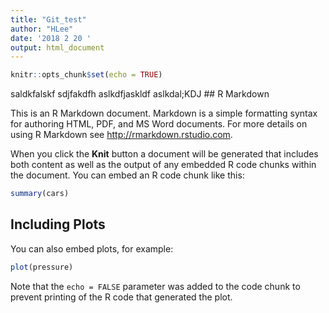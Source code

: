 ```yaml
---
title: "Git_test"
author: "HLee"
date: '2018 2 20 '
output: html_document
---
```


```r
knitr::opts_chunk$set(echo = TRUE)
```



saldkfalskf
sdjfakdfh
aslkdfjaskldf
aslkdal;KDJ
## R Markdown

This is an R Markdown document. Markdown is a simple formatting syntax for authoring HTML, PDF, and MS Word documents. For more details on using R Markdown see <http://rmarkdown.rstudio.com>.

When you click the **Knit** button a document will be generated that includes both content as well as the output of any embedded R code chunks within the document. You can embed an R code chunk like this:

```r
summary(cars)
```

## Including Plots

You can also embed plots, for example:

```r
plot(pressure)
```

Note that the `echo = FALSE` parameter was added to the code chunk to prevent printing of the R code that generated the plot.
